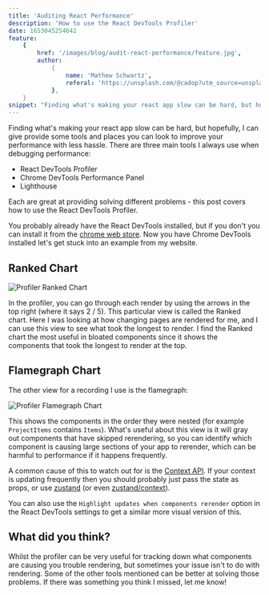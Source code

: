 ```yaml
---
title: 'Auditing React Performance'
description: 'How to use the React DevTools Profiler'
date: 1653045254642
feature:
    {
        href: '/images/blog/audit-react-performance/feature.jpg',
        author:
            {
                name: 'Mathew Schwartz',
                referal: 'https://unsplash.com/@cadop?utm_source=unsplash&utm_medium=referral&utm_content=creditCopyText',
            },
    }
snippet: "Finding what's making your react app slow can be hard, but hopefully, I can give provide some tools and places you can look to improve your performance with less hassle. There are three main tools I always use when debugging performance..."
---
```


Finding what's making your react app slow can be hard, but hopefully, I can give provide
some tools and places you can look to improve your performance with less hassle. There
are three main tools I always use when debugging performance:

-   React DevTools Profiler
-   Chrome DevTools Performance Panel
-   Lighthouse

Each are great at providing solving different problems - this post
covers how to use the React DevTools Profiler.

You probably already have the React DevTools installed, but if you don't you can
install it from the [chrome web store](https://chrome.google.com/webstore/detail/react-developer-tools/fmkadmapgofadopljbjfkapdkoienihi?hl=en).
Now you have Chrome DevTools installed let's get stuck into an example from my website.

## Ranked Chart

<Image
    width={750}
    height={403}
    border
    alt="Profiler Ranked Chart"
    src="/images/blog/audit-react-performance/profiler.png"
/>

In the profiler, you can go through each render by using the arrows in the top right
(where it says 2 / 5). This particular view is called the Ranked chart.
Here I was looking at how changing pages are rendered for me, and I can use this view
to see what took the longest to render. I find the Ranked chart the most useful in
bloated components since it shows the components that took the longest to render at the top.

## Flamegraph Chart

The other view for a recording I use is the flamegraph:

<Image
    width={750}
    height={403}
    border
    alt="Profiler Flamegraph Chart"
    src="/images/blog/audit-react-performance/flamechart.png"
/>

This shows the components in the order they were nested (for example `ProjectItems`
contains `Items`). What's useful about this view is it will gray out components that have skipped
rerendering, so you can identify which component is causing large sections of your app to
rerender, which can be harmful to performance if it happens frequently.

A common cause of this to watch out for is the [Context API](https://reactjs.org/docs/context.html).
If your context is updating frequently then you should probably just pass the state as props,
or use [zustand](https://github.com/pmndrs/zustand) (or even
[zustand/context](https://github.com/pmndrs/zustand#react-context)).

You can also use the `Highlight updates when components rerender` option in the React DevTools
settings to get a similar more visual version of this.

## What did you think?

Whilst the profiler can be very useful for tracking down what components are causing you
trouble rendering, but sometimes your issue isn't to do with rendering. Some of the other tools mentioned
can be better at solving those problems. If there was something you think I missed, let me know!
